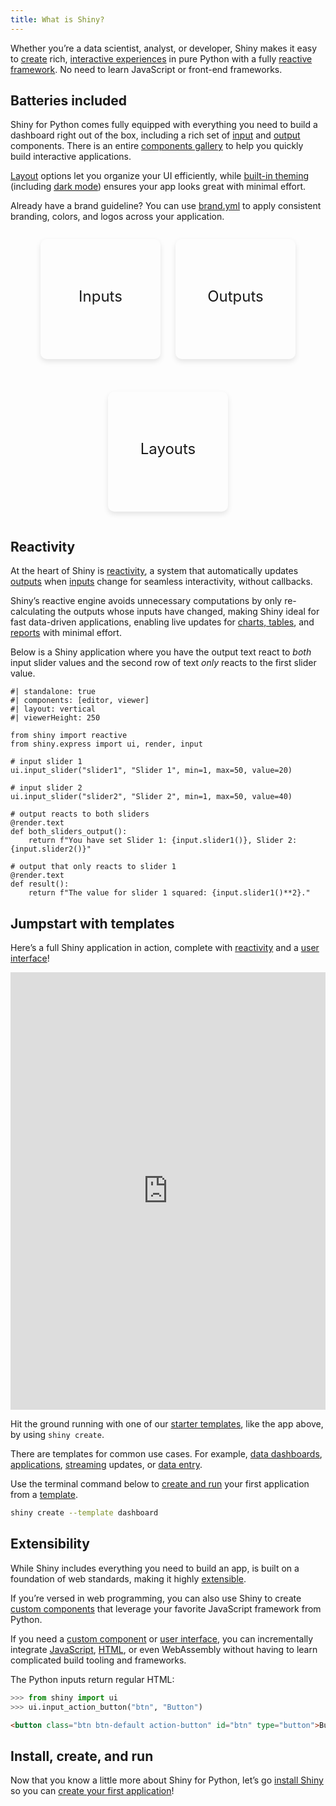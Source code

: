 ```yaml
---
title: What is Shiny?
---
```


```{=html}
<style>
  .btn-links {
    display: flex;
    gap: 1.5rem;
    flex-wrap: wrap;
    justify-content: center;
  }

  .btn-link-large {
    display: flex;
    flex-direction: column;
    align-items: center;
    justify-content: center;
    width: 150px;
    height: 150px;
    font-size: 1.5rem;
    border: 1px solid transparent;
    border-radius: 10px;
    cursor: pointer;
    padding: 1.25rem;
    text-decoration: none;
    box-shadow: 0 4px 8px rgba(0, 0, 0, 0.1);
  }

  .btn-link-large i {
    margin-top: 10px;
    font-size: 2rem;
  }

  .btn-link-large:hover {
    text-decoration: none;
    border: 1px solid var(--bs-primary);
  }
</style>
```

Whether you’re a data scientist, analyst, or developer, Shiny makes it easy to [create](create-run.qmd) rich, [interactive experiences](/docs/ui-overview.qmd) in pure Python with a fully [reactive framework](/docs/reactive-foundations.qmd).
No need to learn JavaScript or front-end frameworks.

## Batteries included {#batteries-included}

Shiny for Python comes fully equipped with everything you need to build a dashboard right out of the box, including a rich set of [input](/components/#inputs) and [output](/components/#outputs) components.
There is an entire [components gallery](/components/) to help you quickly build interactive applications.

[Layout](/layouts/) options let you organize your UI efficiently, while [built-in theming](/docs/ui-customize.qmd) (including [dark mode](/components/inputs/dark-mode)) ensures your app looks great with minimal effort.

Already have a brand guideline?
You can use [brand.yml](https://posit-dev.github.io/brand-yml/) to apply consistent branding, colors, and logos across your application.

<div class="btn-links">
  <a href="/components#inputs" class="btn-link-large">
    Inputs
    <i class="bi bi-sliders primary" role="img" aria-hidden="true"></i>
  </a>

  <a href="/components#outputs" class="btn-link-large">
    Outputs
    <i class="bi bi-bar-chart-line-fill primary" role="img" aria-hidden="true"></i>
  </a>

  <a  href="/layouts" class="btn-link-large">
    Layouts
    <i class="bi bi-layout-text-window-reverse primary" role="img" aria-hidden="true"></i>
  </a>
</div>

## Reactivity {#reactivity}

At the heart of Shiny is [reactivity](/docs/reactive-foundations.qmd), a system that automatically updates [outputs](/components/#outputs) when [inputs](/components/#inputs) change for seamless interactivity, without callbacks.

Shiny's reactive engine avoids unnecessary computations by only re-calculating the outputs whose inputs have changed, making Shiny ideal for fast data-driven applications, enabling live updates for [charts, tables](/components/#outputs), and [reports](https://quarto.org/docs/interactive/shiny/) with minimal effort.

Below is a Shiny application where you have the output text react to _both_ input slider values
and the second row of text _only_ reacts to the first slider value.

```shinylive-python
#| standalone: true
#| components: [editor, viewer]
#| layout: vertical
#| viewerHeight: 250

from shiny import reactive
from shiny.express import ui, render, input

# input slider 1
ui.input_slider("slider1", "Slider 1", min=1, max=50, value=20)

# input slider 2
ui.input_slider("slider2", "Slider 2", min=1, max=50, value=40)

# output reacts to both sliders
@render.text
def both_sliders_output():
    return f"You have set Slider 1: {input.slider1()}, Slider 2: {input.slider2()}"

# output that only reacts to slider 1
@render.text
def result():
    return f"The value for slider 1 squared: {input.slider1()**2}."
```

## Jumpstart with templates {#templates}

Here's a full Shiny application in action, complete with [reactivity](/docs/reactive-foundations.qmd) and a [user interface](/docs/ui-overview.qmd)!

::::: {.column-screen-inset .mb-4}
::: {.hello-output}
<iframe
  src="https://gallery.shinyapps.io/template-dashboard/"
  frameborder="0"
  width="100%"
  class="mb-0 card hello-output-iframe"
></iframe>

<style>
  .hello-output-iframe {
    height: 700px;
  }
@media only screen and (max-width: 611px) {
  .hello-output-iframe {
    height: 2125px;
  }
}
</style>
:::
:::::

Hit the ground running with one of our [starter templates](/templates/), like the app above, by using `shiny create`.

There are templates for common use cases.
For example, [data dashboards](templates/dashboard/), [applications](/templates/database-explorer/), [streaming](/templates/monitor-database/) updates, or [data entry](/templates/survey/).

Use the terminal command below to [create and run](create-run.qmd) your first application from a [template](/templates/).

```bash
shiny create --template dashboard
```


## Extensibility {#extensible}

While Shiny includes everything you need to build an app, is built on a foundation of web standards, making it highly [extensible](/docs/).

If you're versed in web programming, you can also use Shiny to create [custom components](/docs/custom-component-one-off.qmd) that leverage your favorite JavaScript framework from Python.

If you need a [custom component](/docs/custom-components-pkg) or [user interface](/docs/ui-customize), you can incrementally integrate [JavaScript](/docs/custom-component-one-off), [HTML](/docs/ui-html.html), or even WebAssembly without having to learn complicated build tooling and frameworks.

The Python inputs return regular HTML:

```python
>>> from shiny import ui
>>> ui.input_action_button("btn", "Button")
```

```html
<button class="btn btn-default action-button" id="btn" type="button">Button</button>
```

## Install, create, and run

Now that you know a little more about Shiny for Python,
let's go [install Shiny](install.qmd) so you can [create your first application](create-run.qmd)!
